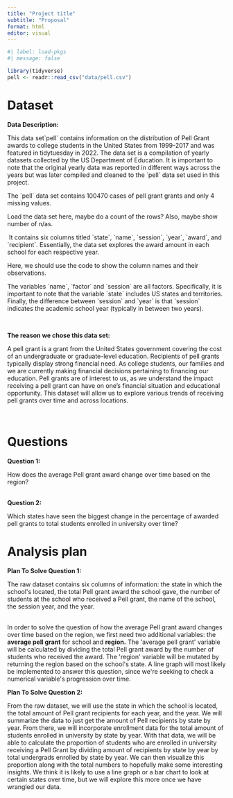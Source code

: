 ```yaml
---
title: "Project title"
subtitle: "Proposal"
format: html
editor: visual
---
```


```r
#| label: load-pkgs
#| message: false

library(tidyverse)
pell <- readr::read_csv("data/pell.csv")
```

# Dataset

**Data Description:**

This data set\`pell\` contains information on the distribution of Pell Grant awards to college students in the United States from 1999-2017 and was featured in tidytuesday in 2022. The data set is a compilation of yearly datasets collected by the US Department of Education. It is important to note that the original yearly data was reported in different ways across the years but was later compiled and cleaned to the \`pell\` data set used in this project. 

	

The \`pell\` data set contains 100470 cases of pell grant grants and only 4 missing values.

Load the data set here, maybe do a count of the rows? Also, maybe show number of n/as.

 It contains six columns titled \`state\`, \`name\`, \`session\`, \`year\`, \`award\`, and \`recipient\`. Essentially, the data set explores the award amount in each school for each respective year. 

Here, we should use the code to show the column names and their observations. 

The variables \`name\`, \`factor\` and \`session\` are all factors. Specifically, it is important to note that the variable \`state\` includes US states and territories. Finally, the difference between \`session\` and \`year\` is that \`session\`  indicates the academic school year (typically in between two years).

\

**The reason we chose this data set:**

A pell grant is a grant from the United States government covering the cost of an undergraduate or graduate-level education. Recipients of pell grants typically display strong financial need. As college students, our families and we are currently making financial decisions pertaining to financing our education. Pell grants are of interest to us, as we understand the impact receiving a pell grant can have on one's financial situation and educational opportunity. This dataset will allow us to explore various trends of receiving pell grants over time and across locations.

\

# Questions

**Question 1:**

How does the average Pell grant award change over time based on the region?

\
**Question 2:**

Which states have seen the biggest change in the percentage of awarded pell grants to total students enrolled in university over time?

# Analysis plan

**Plan To Solve Question 1:**

The raw dataset contains six columns of information: the state in which the school\'s located, the total Pell grant award the school gave, the number of students at the school who received a Pell grant, the name of the school, the session year, and the year. 

\
In order to solve the question of how the average Pell grant award changes over time based on the region, we first need two additional variables: the **average pell grant** for school and **region.** The \'average pell grant\' variable will be calculated by dividing the total Pell grant award by the number of students who received the award. The \'region\' variable will be mutated by returning the region based on the school\'s state. A line graph will most likely be implemented to answer this question, since we\'re seeking to check a numerical variable\'s progression over time.

**Plan To Solve Question 2:**

From the raw dataset, we will use the state in which the school is located, the total amount of Pell grant recipients for each year, and the year. We will summarize the data to just get the amount of Pell recipients by state by year. From there, we will incorporate enrollment data for the total amount of students enrolled in university by state by year. With that data, we will be able to calculate the proportion of students who are enrolled in university receiving a Pell Grant by dividing amount of recipients by state by year by total undergrads enrolled by state by year. We can then visualize this proportion along with the total numbers to hopefully make some interesting insights. We think it is likely to use a line graph or a bar chart to look at certain states over time, but we will explore this more once we have wrangled our data.

\

\
